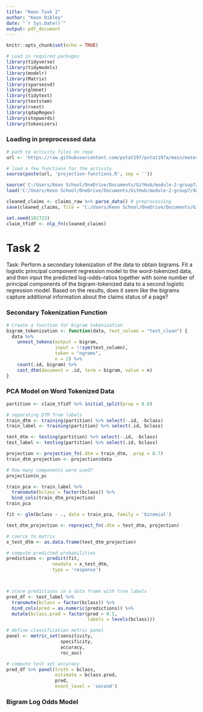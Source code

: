 ---
title: "Keon Task 2"
author: "Keon Dibley"
date: "`r Sys.Date()`"
output: pdf_document
---

```{r setup, include=FALSE}
knitr::opts_chunk$set(echo = TRUE)
```


```{r}
# Load in required packages
library(tidyverse)
library(tidymodels)
library(modelr)
library(Matrix)
library(sparsesvd)
library(glmnet)
library(tidytext)
library(textstem)
library(rvest)
library(qdapRegex)
library(stopwords)
library(tokenizers)
```

### Loading in preprocessed data

```{r}

# path to activity files on repo
url <- 'https://raw.githubusercontent.com/pstat197/pstat197a/main/materials/activities/data/'

# load a few functions for the activity
source(paste(url, 'projection-functions.R', sep = ''))

source('C:/Users/Keon School/OneDrive/Documents/GitHub/module-2-group7/scripts/preprocessing.R')
load('C:/Users/Keon School/OneDrive/Documents/GitHub/module-2-group7/data/claims-raw.RData')

cleaned_claims <- claims_raw %>% parse_data() # preprocessing
save(cleaned_claims, file = 'C:/Users/Keon School/OneDrive/Documents/GitHub/module-2-group7/data/claims-clean-example.RData')

```


```{r}
set.seed(102722)
claim_tfidf <- nlp_fn(cleaned_claims)

```

# Task 2

Task: Perform a secondary tokenization of the data to obtain bigrams. Fit a logistic principal component regression model to the word-tokenized data, and then input the predicted log-odds-ratios together with some number of principal components of the bigram-tokenized data to a second logistic regression model. Based on the results, does it seem like the bigrams capture additional information about the claims status of a page?

### Secondary Tokenization Function

```{r}

# Create a function for bigram tokenization
bigram_tokenization <- function(data, text_column = "text_clean") {
  data %>%
    unnest_tokens(output = bigram,
                  input = !!sym(text_column), 
                  token = "ngrams", 
                  n = 2) %>%
    count(.id, bigram) %>%
    cast_dtm(document = .id, term = bigram, value = n)
}

```

### PCA Model on Word Tokenized Data

```{r}
partition <- claim_tfidf %>% initial_split(prop = 0.8)

# separating DTM from labels 
train_dtm <- training(partition) %>% select(-.id, -bclass)
train_label <- training(partition) %>% select(.id, bclass)

test_dtm <- testing(partition) %>% select(-.id, -bclass)
test_label <- testing(partition) %>% select(.id, bclass)

```

```{r}
projection <- projection_fn(.dtm = train_dtm, .prop = 0.7)
train_dtm_projection <- projection$data

# how many components were used?
projection$n_pc

```

```{r}

train_pca <- train_label %>%
  transmute(bclass = factor(bclass)) %>%
  bind_cols(train_dtm_projection)
train_pca

fit <- glm(bclass ~ ., data = train_pca, family = 'binomial')

```

```{r}

test_dtm_projection <- reproject_fn(.dtm = test_dtm, projection)

# coerce to matrix
x_test_dtm <- as.data.frame(test_dtm_projection)

# compute predicted probabilities
predictions <- predict(fit, 
                 newdata = x_test_dtm,
                 type = 'response')



# store predictions in a data frame with true labels
pred_df <- test_label %>%
  transmute(bclass = factor(bclass)) %>%
  bind_cols(pred = as.numeric(predictions)) %>%
  mutate(bclass.pred = factor(pred > 0.5, 
                              labels = levels(bclass)))

# define classification metric panel 
panel <- metric_set(sensitivity, 
                    specificity, 
                    accuracy, 
                    roc_auc)

# compute test set accuracy
pred_df %>% panel(truth = bclass, 
                  estimate = bclass.pred, 
                  pred, 
                  event_level = 'second')


```

### Bigram Log Odds Model


```{r}


```

